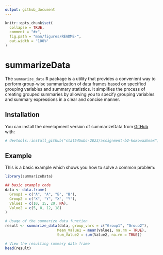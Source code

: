 ```yaml
---
output: github_document
---
```


<!-- README.md is generated from README.Rmd. Please edit that file -->

```r
knitr::opts_chunk$set(
  collapse = TRUE,
  comment = "#>",
  fig.path = "man/figures/README-",
  out.width = "100%"
)
```

# summarizeData

<!-- badges: start -->
<!-- badges: end -->

The `summarize_data` R package is a utility that provides a convenient way to perform group-wise summarization of data frames based on specified grouping variables and summary statistics. It simplifies the process of creating grouped summaries by allowing you to specify grouping variables and summary expressions in a clear and concise manner.

## Installation

You can install the development version of summarizeData from [GitHub](https://github.com/stat545ubc-2023/assignment-b2-kokowaahmax) with:

```r
# devtools::install_github("stat545ubc-2023/assignment-b2-kokowaahmax")
```


## Example

This is a basic example which shows you how to solve a common problem:

```r
library(summarizeData)

## basic example code
data <- data.frame(
  Group1 = c("A", "A", "B", "B"),
  Group2 = c("X", "Y", "X", "Y"),
  Value1 = c(10, 15, 20, NA),
  Value2 = c(5, 8, 12, 18)
)

# Usage of the summarize_data function
result <- summarize_data(data, group_vars = c("Group1", "Group2"),
                        Mean_Value1 = mean(Value1, na.rm = TRUE),
                        Sum_Value2 = sum(Value2, na.rm = TRUE))

# View the resulting summary data frame
head(result)
```


